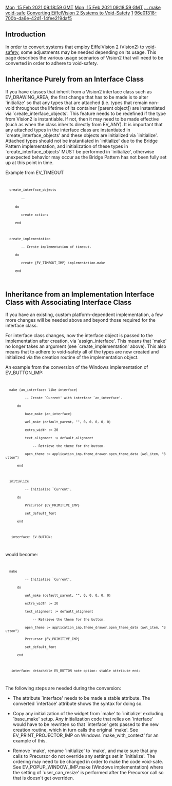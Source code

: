 [[Property:modification_date|Mon, 15 Feb 2021 09:18:59 GMT]]
[[Property:publication_date|Mon, 15 Feb 2021 09:18:59 GMT]]
[[Property:link_title|... make void-safe]]
[[Property:title|Converting EiffelVision 2 Systems to Void-Safety]]
[[Property:weight|1]]
[[Property:uuid|96e01318-700b-da6e-42d1-14fee219daf5]]
==Introduction==

In order to convert systems that employ EiffelVision 2 (Vision2) to [[Void-safe Programming in Eiffel|void-safety]], some adjustments may be needed depending on its usage.  This page describes the various usage scenarios of Vision2 that will need to be converted in order to adhere to void-safety.
<!--break-->
==Inheritance Purely from an Interface Class==

If you have classes that inherit from a Vision2 interface class such as EV_DRAWING_AREA, the first change that has to be made is to alter <eiffel>`initialize'</eiffel> so that any types that are attached (i.e. types that remain non-void throughout the lifetime of its container [parent object]) are instantiated via <eiffel>`create_interface_objects'</eiffel>.  This feature needs to be redefined if the type from Vision2 is instantiable.  If not, then it may need to be made effective (such as when the class inherits directly from EV_ANY).  It is important that any attached types in the interface class are instantiated in <eiffel>`create_interface_objects'</eiffel> and these objects are initialized via <eiffel>`initialize'</eiffel>.  Attached types should not be instantiated in <eiffel>`initialize'</eiffel> due to the Bridge Pattern implementation, and initialization of these types in <eiffel>`create_interface_objects'</eiffel> MUST be performed in <eiffel>`initialize'</eiffel>, otherwise unexpected behavior may occur as the Bridge Pattern has not been fully set up at this point in time.

Example from EV_TIMEOUT
<code>
   create_interface_objects
         -- <Precursor>
      do
         create actions
      end
   
   create_implementation
         -- Create implementation of timeout.
      do
         create {EV_TIMEOUT_IMP} implementation.make
      end
</code>


==Inheritance from an Implementation Interface Class with Associating Interface Class==

If you have an existing, custom platform-dependent implementation, a few more changes will be needed above and beyond those required for the interface class.

For interface class changes, now the interface object is passed to the implementation after creation, via <eiffel>`assign_interface'</eiffel>.  This means that <eiffel>`make'</eiffel> no longer takes an argument (see <eiffel>`create_implementation'</eiffel> above).  This also means that to adhere to void-safety all of the types are now created and initialized via the creation routine of the implementation object.

An example from the conversion of the Windows implementation of EV_BUTTON_IMP:

<code>
   make (an_interface: like interface) 
           -- Create `Current' with interface `an_interface'. 
       do 
           base_make (an_interface) 
           wel_make (default_parent, "", 0, 0, 0, 0, 0) 
           extra_width := 20 
           text_alignment := default_alignment 
               -- Retrieve the theme for the button. 
           open_theme := application_imp.theme_drawer.open_theme_data (wel_item, "Button") 
       end 

   initialize 
           -- Initialize `Current'. 
       do 
           Precursor {EV_PRIMITIVE_IMP} 
           set_default_font 
       end

    interface: EV_BUTTON;
</code>

would become: 

<code>
   make 
           -- Initialize `Current'. 
       do 
           wel_make (default_parent, "", 0, 0, 0, 0, 0) 
           extra_width := 20 
           text_alignment := default_alignment 
               -- Retrieve the theme for the button. 
           open_theme := application_imp.theme_drawer.open_theme_data (wel_item, "Button") 
           Precursor {EV_PRIMITIVE_IMP} 
           set_default_font 
       end

    interface: detachable EV_BUTTON note option: stable attribute end;
</code>

The following steps are needed during the conversion:

* The attribute <eiffel>`interface'</eiffel> needs to be made a stable attribute.  The converted <eiffel>`interface'</eiffel> attribute shows the syntax for doing so.

* Copy any initialization of the widget from <eiffel>`make'</eiffel> to <eiffel>`initialize'</eiffel> excluding <eiffel>`base_make'</eiffel> setup.  Any initialization code that relies on <eiffel>`interface'</eiffel> would have to be rewritten so that <eiffel>`interface'</eiffel> gets passed to the new creation routine, which in turn calls the original <eiffel>`make'</eiffel>.  See <eiffel>EV_PRINT_PROJECTOR_IMP</eiffel> on Windows <eiffel>`make_with_context'</eiffel> for an example of this.

* Remove <eiffel>`make'</eiffel>, rename <eiffel>`initialize'</eiffel> to <eiffel>`make'</eiffel>, and make sure that any calls to Precursor do not override any settings set in <eiffel>`initialize'</eiffel>.  The ordering may need to be changed in order to make the code void-safe.  See <eiffel>EV_POPUP_WINDOW_IMP.make</eiffel> (Windows implementation) where the setting of <eiffel>`user_can_resize'</eiffel> is performed after the Precursor call so that is doesn't get overriden.


{{SeeAlso|[[Void-Safe Programming in Eiffel]]}}

